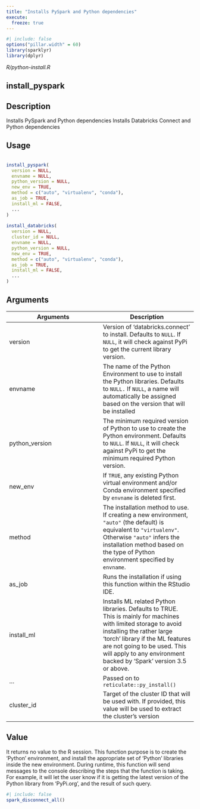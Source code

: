 ```yaml
---
title: "Installs PySpark and Python dependencies"
execute:
  freeze: true
---
```


```r
#| include: false
options("pillar.width" = 60)
library(sparklyr) 
library(dplyr)
```

*R/python-install.R*

## install_pyspark

## Description
 Installs PySpark and Python dependencies  Installs Databricks Connect and Python dependencies 


## Usage
```r
 
install_pyspark( 
  version = NULL, 
  envname = NULL, 
  python_version = NULL, 
  new_env = TRUE, 
  method = c("auto", "virtualenv", "conda"), 
  as_job = TRUE, 
  install_ml = FALSE, 
  ... 
) 
 
install_databricks( 
  version = NULL, 
  cluster_id = NULL, 
  envname = NULL, 
  python_version = NULL, 
  new_env = TRUE, 
  method = c("auto", "virtualenv", "conda"), 
  as_job = TRUE, 
  install_ml = FALSE, 
  ... 
) 
```

## Arguments
|Arguments|Description|
|---|---|
| version | Version of 'databricks.connect' to install. Defaults to `NULL`. If `NULL`, it will check against PyPi to get the current library version. |
| envname | The name of the Python Environment to use to install the Python libraries. Defaults to `NULL.` If `NULL`, a name will automatically be assigned based on the version that will be installed |
| python_version | The minimum required version of Python to use to create the Python environment. Defaults to `NULL`. If `NULL`, it will check against PyPi to get the minimum required Python version. |
| new_env | If `TRUE`, any existing Python virtual environment and/or Conda environment specified by `envname` is deleted first. |
| method | The installation method to use. If creating a new environment, `"auto"` (the default) is equivalent to `"virtualenv"`. Otherwise `"auto"` infers the installation method based on the type of Python environment specified by `envname`. |
| as_job | Runs the installation if using this function within the RStudio IDE. |
| install_ml | Installs ML related Python libraries. Defaults to TRUE. This is mainly for machines with limited storage to avoid installing the rather large 'torch' library if the ML features are not going to be used. This will apply to any environment backed by 'Spark' version 3.5 or above. |
| ... | Passed on to `reticulate::py_install()` |
| cluster_id | Target of the cluster ID that will be used with. If provided, this value will be used to extract the cluster's version |



## Value
 It returns no value to the R session. This function purpose is to create the 'Python' environment, and install the appropriate set of 'Python' libraries inside the new environment. During runtime, this function will send messages to the console describing the steps that the function is taking. For example, it will let the user know if it is getting the latest version of the Python library from 'PyPi.org', and the result of such query. 





```r
#| include: false
spark_disconnect_all()
```

